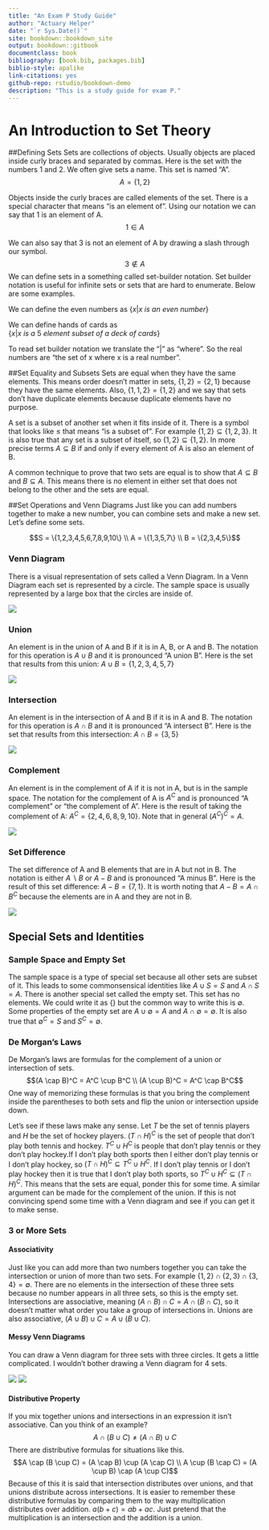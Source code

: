 ```yaml
--- 
title: "An Exam P Study Guide"
author: "Actuary Helper"
date: "`r Sys.Date()`"
site: bookdown::bookdown_site
output: bookdown::gitbook
documentclass: book
bibliography: [book.bib, packages.bib]
biblio-style: apalike
link-citations: yes
github-repo: rstudio/bookdown-demo
description: "This is a study guide for exam P."
---
```


# An Introduction to Set Theory
##Defining Sets
Sets are collections of objects. Usually objects are placed inside curly braces and separated by commas. Here is the set with the numbers 1 and 2. We often give sets a name. This set is named "A". $$A=\{1,2\}$$ 

Objects inside the curly braces are called elements of the set. There is a special character that means "is an element of". Using our notation we can say that 1 is an element of A. $$1 \in A$$

We can also say that 3 is not an element of A by drawing a slash through our symbol. 
$$3 \not\in A$$
We can define sets in a something called set-builder notation. Set builder notation is useful for infinite sets or sets that are hard to enumerate. Below are some examples.

We can define the even numbers as $\{x | x \ is \  an  \  even \ number\}$

We can define hands of cards as $\{x | x \ is \  a \ 5 \ element \ subset \ of \ a \ deck \ of \ cards\}$

To read set builder notation we translate the "|" as "where". So the real numbers are "the set of x where x is a real number".

##Set Equality and Subsets
Sets are equal when they have the same elements. This means order doesn't matter in sets, $\{1,2\} = \{2,1\}$ because they have the same elements. Also, $\{1,1,2\} = \{1,2\}$ and we say that sets don't have duplicate elements because duplicate elements have no purpose. 

A set is a subset of another set when it fits inside of it. There is a symbol that looks like $\leq$ that means "is a subset of". For example $\{1,2\} \subseteq \{1,2,3\}$. It is also true that any set is a subset of itself, so $\{1,2\} \subseteq \{1,2\}$. In more precise terms $A \subseteq B$ if and only if every element of A is also an element of B.

A common technique to prove that two sets are equal is to show that $A \subseteq B$ and $B \subseteq A$. This means there is no element in either set that does not belong to the other and the sets are equal.

##Set Operations and Venn Diagrams
Just like you can add numbers together to make a new number, you can combine sets and make a new set. Let's define some sets.

$$S = \{1,2,3,4,5,6,7,8,9,10\} \\
 A = \{1,3,5,7\} \\
 B = \{2,3,4,5\}$$

### Venn Diagram
There is a visual representation of sets called a Venn Diagram. In a Venn Diagram each set is represented by a circle. The sample space is usually represented by a large box that the circles are inside of.

![](Pictures/01-Sets/Venn.PNG)

### Union
An element is in the union of A and B if it is in A, B, or A and B. The notation for this operation is $A \cup B$ and it is pronounced "A union B". Here is the set that results from this union: $A \cup B = \{1,2,3,4,5,7\}$

![](Pictures/01-Sets/AUB.PNG)

### Intersection
An element is in the intersection of A and B if it is in A and B. The notation for this operation is $A \cap B$ and it is pronounced "A intersect B". Here is the set that results from this intersection: $A \cap B = \{3,5\}$

![](Pictures/01-Sets/AcapB.PNG)

### Complement
An element is in the complement of A if it is not in A, but is in the sample space. The notation for the complement of A is $A^C$ and is pronounced "A complement" or "the complement of A". Here is the result of taking the complement of A: $A^C = \{2,4,6,8,9,10\}$. Note that in general $(A^C)^C = A$.

![](Pictures/01-Sets/AC.PNG)

### Set Difference
The set difference of A and B elements that are in A but not in B. The notation is either $A \backslash B$ or $A - B$ and is pronounced "A minus B". Here is the result of this set difference: $A - B = \{7,1\}$. It is worth noting that $A-B=A \cap B^C$ because the elements are in A and they are not in B.

![](Pictures/01-Sets/A-B.PNG)

## Special Sets and Identities

### Sample Space and Empty Set
The sample space is a type of special set because all other sets are subset of it. This leads to some commonsensical identities like $A \cup S = S$ and $A \cap S = A$. There is another special set called the empty set. This set has no elements. We could write it as $\{\}$ but the common way to write this is $\emptyset$. Some properties of the empty set are $A \cup \emptyset = A$ and $A \cap \emptyset = \emptyset$. It is also true that $\emptyset^C = S$ and $S^C = \emptyset$.

### De Morgan's Laws
De Morgan's laws are formulas for the complement of a union or intersection of sets.
$$(A \cap B)^C = A^C \cup B^C \\
 (A \cup B)^C = A^C \cap B^C$$
One way of memorizing these formulas is that you bring the complement inside the parentheses to both sets and flip the union or intersection upside down.

Let's see if these laws make any sense. Let $T$ be the set of tennis players and $H$ be the set of hockey players. $(T \cap H)^C$ is the set of people that don't play both tennis and hockey. $T^C \cup H^C$ is people that don't play tennis or they don't play hockey.If I don't play both sports then I either don't play tennis or I don't play hockey, so $(T \cap H)^C \subseteq T^C \cup H^C$. If I don't play tennis or I don't play hockey then it is true that I don't play both sports, so $T^C \cup H^C \subseteq (T \cap H)^C$. This means that the sets are equal, ponder this for some time. A similar argument can be made for the complement of the union. If this is not convincing spend some time with a Venn diagram and see if you can get it to make sense.

### 3 or More Sets

#### Associativity
Just like you can add more than two numbers together you can take the intersection or union of more than two sets. For example $\{1,2\} \cap \{2,3\} \cap \{3,4\} = \emptyset$. There are no elements in the intersection of these three sets because no number appears in all three sets, so this is the empty set. Intersections are associative, meaning $(A \cap B) \cap C= A \cap (B \cap C)$, so it doesn't matter what order you take a group of intersections in. Unions are also associative, $(A \cup B) \cup C= A \cup (B \cup C)$.

#### Messy Venn Diagrams
You can draw a Venn diagram for three sets with three circles. It gets a little complicated. I wouldn't bother drawing a Venn diagram for 4 sets.

![](Pictures/01-Sets/Venn3.PNG)
![](Pictures/01-Sets/Venn4.PNG)

#### Distributive Property
If you mix together unions and intersections in an expression it isn't associative. Can you think of an example?
$$A \cap (B \cup C) \not= (A \cap B) \cup C$$ 
There are distributive formulas for situations like this. 
$$A \cap (B \cup C) = (A \cap B) \cup (A \cap C) \\
 A \cup (B \cap C) = (A \cup B) \cap (A \cup C)$$ 
Because of this it is said that intersection distributes over unions, and that unions distribute across intersections. It is easier to remember these distributive formulas by comparing them to the way multiplication distributes over addition. $a(b+c)=ab+ac$. Just pretend that the multiplication is an intersection and the addition is a union.

